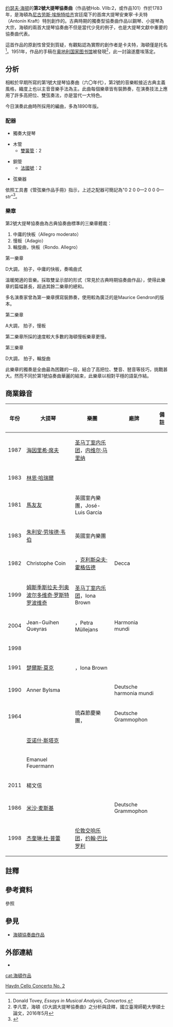 [[约瑟夫·海顿|约瑟夫·海顿]]的'''第2號大提琴協奏曲'''（作品號Hob. VIIb:2，或作品101{{notetag|作品101並不是海頓的編號，而是出版商所附加<ref name=Shao>{{Cite book|title=協奏曲欣賞 上|last=邵義強|first=|publisher=全音樂譜出版社|year=1975|location=台北市}}</ref>{{rp|116}}。}}）作於1783年，是海頓為[[埃施特哈齐家族|尼古劳斯·埃施特哈齐]]宮廷麾下的首席大提琴安東寧·卡夫特（Antonín Kraft）特別創作的。古典時期的獨奏型協奏曲作品以鋼琴、小提琴為大宗，海頓的兩首大提琴協奏曲不但是當代少見的例子，也是大提琴文獻中重要的協奏曲代表{{notetag|此曲與舒曼、德弗乍克作品並稱「三大」，其餘兩者皆是浪漫主義作品，海頓是唯一的古典代表<ref name=Liu>劉慧芬，探討海頓《D大調大提琴協奏曲》，作品101，國立臺北藝術大學碩士論文，2009年12月</ref>{{rp|17}}。}}。

這首作品的原創性曾受到質疑，有觀點認為實際的創作者是卡夫特，海頓僅是托名<ref>Donald Tovey, ''Essays in Musical Analysis, Concertos''.</ref>。1951年，作品的手稿在[[奥地利国家图书馆|奥地利国家图书馆]]被發現<ref name=Li>李凡萱，海頓《D大調大提琴協奏曲》之分析與詮釋，國立臺灣師範大學碩士論文，2016年5月</ref>{{rp|34}}，此一討論遂塵埃落定{{notetag|除了作品手稿之外，根據手稿所出版的印刷譜（1806年）亦支持了海頓的創作可信度<ref name=Liu/>{{rp|18}}。}}。

== 分析 ==
相較於早期所寫的第1號大提琴協奏曲（六〇年代），第2號的音樂較接近古典主義風格，織度上也以主音音樂手法為主{{notetag|由於第1號、第2號之間的風格差距太大，一度有論者認為這點正是第2號並非出自海頓之手的「證據」。}}。此曲每個樂章皆有裝飾奏，在演奏技法上應用了許多高把位、雙弦奏法，亦是當代一大特色。

今日演奏此曲時所採用的編曲，多為1890年版{{notetag|由比利時人朱貝爾所編，附加了長笛、單簧管和低音管等木管樂器<ref name=Shao/>{{rp|116}}。}}。

=== 配器 ===
* 獨奏大提琴
{{multicol}}
* 木管
** [[雙簧管|雙簧管]]：2
{{multicol-break}}
* 銅管
** [[法國號|法國號]]：2
{{multicol-break}}
* 弦樂器
{{multicol-end}}

依照工具書《管弦樂作品手冊》指示，上述之配器可簡記為"0 2 0 0—2 0 0 0—str"<ref>{{Cite book|title=''ORCHESTRAL MUSIC: A Handbook.''|url=https://archive.org/details/orchestralmusic00dani|last=Daniels|first=David|publisher=Scarecrow Press, Inc.|year=1996|isbn=0-8108-3228-3|location=Lanham|pages=[https://archive.org/details/orchestralmusic00dani/page/n190 178]|edition=3rd ed.}}</ref>。

=== 樂章 ===
第2號大提琴協奏曲為古典協奏曲標準的三樂章體裁：
# 中庸的快板（Allegro moderato）
# 慢板（Adagio）
# 輪旋曲，快板（Rondo. Allegro）

{{listen
 | filename     = CELLO LIVE PERFORMANCES JOHN MICHEL-HAYDN CELLO CONCERTO in D 1 recapcad.ogg
 | title        = Cello Concerto in D, 1st movement
 | description  = John Michel{{譯名請求}}演奏大提琴
 | format       = Ogg
 | filename2    = CELLO_LIVE_PERFORMANCES_JOHN_MICHEL-Haydn_Cello_Concerto_in_D_3rd_mvt.ogg
 | title2       = Cello Concerto in D, 3rd movement
 | description2 = John Michel演奏大提琴
 | format2      = Ogg
}}

;第一樂章
D大調，{{音符|time|4|4}} 拍子，中庸的快板，奏鳴曲式

溫暖閑適的音樂。採取雙呈示部的形式（常見於古典時期協奏曲作品），使得此樂章的篇幅甚長，超過其餘二樂章的總和。

多名演奏家曾為第一樂章撰寫裝飾奏，使用較為廣泛的是Maurice Gendron{{譯名請求}}的版本。

;第二樂章
A大調，{{音符|time|2|4}} 拍子，慢板

第二樂章所採的速度較大多數的海頓慢板樂章更慢{{notetag|海頓筆下大部分的慢板樂章皆採行板（andante）。不同於今日的理解，行板在當代是較快的一種速度。}}。

;第三樂章
D大調，{{音符|time|6|8}} 拍子，輪旋曲

此樂章的獨奏是全曲最為困難的一段，結合了高把位、雙音、琶音等技巧，挑戰甚大。然而不同於第1號協奏曲華麗的結束，此樂章以相對平穩的語氣作結。

== 商業錄音 ==
{| class="wikitable sortable collapsible collapsed"
|-
! 年份
! 大提琴
! class="unsortable"| 樂團
! 廠牌
! class="unsortable"| 備註
|-
| 1987
| [[海因里希·席夫|海因里希·席夫]]
| [[圣马丁室内乐团|圣马丁室内乐团]]，[[内维尔·马里纳|内维尔·马里纳]]
|
|
|-
| 1983
| [[林恩·哈瑞爾|林恩·哈瑞爾]]
|
|
|
|-
| 1981
| [[馬友友|馬友友]]
| 英國室內樂團，José-Luis Garcia{{譯名請求}}
|
|
|-
| 1983
| [[朱利安·劳埃德·韦伯|朱利安·劳埃德·韦伯]]
| 英國室內樂團
|
|
|-
| 1982
| Christophe Coin{{譯名請求}}
| {{le|古乐学院乐团|Academy of Ancient Music}}，[[克利斯朵夫·霍格伍德|克利斯朵夫·霍格伍德]]
| Decca
|
|-
| 1999
| [[姆斯季斯拉夫·列奥波尔多维奇·罗斯特罗波维奇|姆斯季斯拉夫·列奥波尔多维奇·罗斯特罗波维奇]]
| [[圣马丁室内乐团|圣马丁室内乐团]]，Iona Brown{{譯名請求}}
|
|
|-
| 2004
| Jean-Guihen Queyras{{譯名請求}}
| {{le|弗萊堡巴洛克樂團|Freiburger Barockorchester}}，Petra Müllejans{{譯名請求}}
| Harmonia mundi
|
|-
| 1998
| {{le|史蒂芬·伊瑟利斯|Steven Isserlis}}
|
|
|
|-
| 1991
| [[楚爾斯·莫克|楚爾斯·莫克]]
| {{le|挪威室內樂團|Det Norske Kammerorkester}}，Iona Brown{{譯名請求}}
|
|
|-
| 1990
| Anner Bylsma
| 
| Deutsche harmonia mundi
|
|-
| 1964
| {{le|皮埃爾·富尼耶|Pierre Fournier}}
| 琉森節慶樂團，{{le|魯道夫·包加納|Rudolf Baumgartner}}
| Deutsche Grammophon
|
|-
| 
| [[亚诺什·斯塔克|亚诺什·斯塔克]]
| 
| 
|
|-
| 
| Emanuel Feuermann{{譯名請求}}
| 
| 
|
|-
| 2011
| 楊文信
| 
| 
|
|-
| 1986
| [[米沙·麦斯基|米沙·麦斯基]]
| {{le|歐洲室內樂團|Chamber Orchestra Of Europe}}
| Deutsche Grammophon
|
|-
| 1998
| [[杰奎琳·杜·普蕾|杰奎琳·杜·普蕾]]
| [[伦敦交响乐团|伦敦交响乐团]]，[[约翰·巴比罗利|约翰·巴比罗利]]
| 
|
|}
{{expand list}}

== 註釋 ==
{{notefoot}}

== 參考資料 ==
;參照
{{reflist}}

== 參見 ==
{{portal|古典音樂}}
* [[海頓作品列表#協奏曲|海頓協奏曲作品]]

== 外部連結 ==
{{Commonscat-inline|Cello Concerto No. 2, H. VIIb/2 (Haydn)}}
* {{IMSLP|work=Cello Concerto No.2 in D major, Hob.VIIb:2 (Haydn, Joseph)|cname=海頓第2號大提琴協奏曲}}

[[cat:海頓作品|cat:海頓作品]]
[[Category:大提琴协奏曲|Haydn Cello Concerto No. 2]]